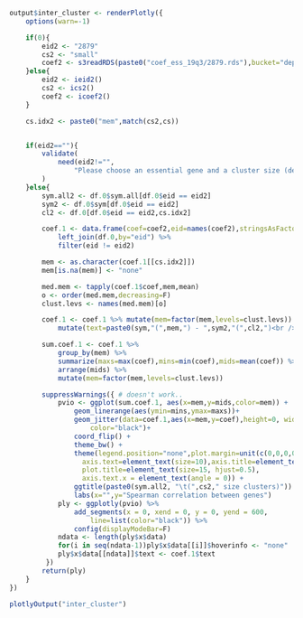 ```r
output$inter_cluster <- renderPlotly({
	options(warn=-1)

	if(0){
		eid2 <- "2879"
		cs2 <- "small"
		coef2 <- s3readRDS(paste0("coef_ess_19q3/2879.rds"),bucket="depmap")
	}else{
		eid2 <- ieid2()
		cs2 <- ics2()
		coef2 <- icoef2()
	}

	cs.idx2 <- paste0("mem",match(cs2,cs))


	if(eid2==""){
	    validate(
	      	need(eid2!="",
	      		"Please choose an essential gene and a cluster size (default:small).\nSpearman correlation coefficients across the essential genes will be shown here.")
		)
	}else{
		sym.all2 <- df.0$sym.all[df.0$eid == eid2]
		sym2 <- df.0$sym[df.0$eid == eid2]
		cl2 <- df.0[df.0$eid == eid2,cs.idx2]

		coef.1 <- data.frame(coef=coef2,eid=names(coef2),stringsAsFactors=FALSE) %>%
			left_join(df.0,by="eid") %>%
			filter(eid != eid2)

		mem <- as.character(coef.1[[cs.idx2]])
		mem[is.na(mem)] <- "none"

		med.mem <- tapply(coef.1$coef,mem,mean)
		o <- order(med.mem,decreasing=F)
		clust.levs <- names(med.mem)[o]

		coef.1 <- coef.1 %>% mutate(mem=factor(mem,levels=clust.levs)) %>%
			mutate(text=paste0(sym,"(",mem,") - ",sym2,"(",cl2,")<br />",coef))

		sum.coef.1 <- coef.1 %>% 
			group_by(mem) %>% 
			summarize(maxs=max(coef),mins=min(coef),mids=mean(coef)) %>%
			arrange(mids) %>%
			mutate(mem=factor(mem,levels=clust.levs))

		suppressWarnings({ # doesn't work..
			pvio <- ggplot(sum.coef.1, aes(x=mem,y=mids,color=mem)) +
				geom_linerange(aes(ymin=mins,ymax=maxs))+
				geom_jitter(data=coef.1,aes(x=mem,y=coef),height=0, width=0.1, size=.3,
					color="black")+
				coord_flip() +
				theme_bw() +
				theme(legend.position="none",plot.margin=unit(c(0,0,0,0),"lines"),
				  axis.text=element_text(size=10),axis.title=element_text(size=10),
				  plot.title=element_text(size=15, hjust=0.5),
				  axis.text.x = element_text(angle = 0)) +
				ggtitle(paste0(sym.all2, "\t(",cs2," size clusters)")) + 
				labs(x="",y="Spearman correlation between genes")
			ply <- ggplotly(pvio) %>% 
				add_segments(x = 0, xend = 0, y = 0, yend = 600, 
					line=list(color="black")) %>% 
				config(displayModeBar=F)
			ndata <- length(ply$x$data)
			for(i in seq(ndata-1))ply$x$data[[i]]$hoverinfo <- "none"
		    ply$x$data[[ndata]]$text <- coef.1$text
		 })
		return(ply)
	}
})
```

```r
plotlyOutput("inter_cluster")
```
